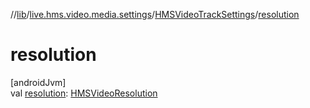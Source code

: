 //[lib](/api-reference/android/v2/home/content)/[live.hms.video.media.settings](../index)/[HMSVideoTrackSettings](index)/[resolution](resolution)

# resolution

[androidJvm]\
val [resolution](resolution): [HMSVideoResolution](../-h-m-s-video-resolution/index)
